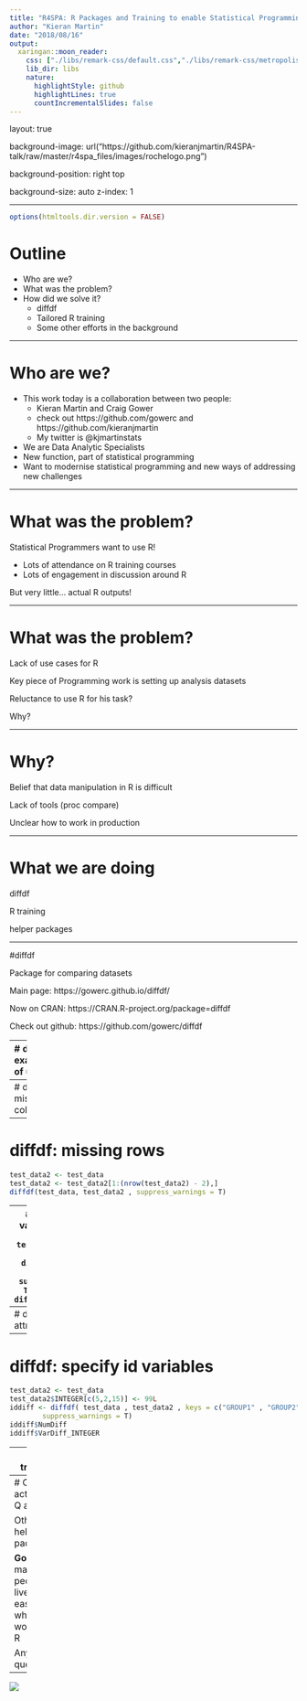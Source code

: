 ```yaml
---
title: "R4SPA: R Packages and Training to enable Statistical Programming in R"
author: "Kieran Martin"
date: "2018/08/16"
output:
  xaringan::moon_reader:
    css: ["./libs/remark-css/default.css","./libs/remark-css/metropolis.css", "./libs/remark-css/metropolis-fonts.css" ]
    lib_dir: libs
    nature:
      highlightStyle: github
      highlightLines: true
      countIncrementalSlides: false
---
```


layout: true

background-image: url("https://github.com/kieranjmartin/R4SPA-talk/raw/master/r4spa_files/images/rochelogo.png")

background-position: right top

background-size: auto
z-index: 1


---

```r
options(htmltools.dir.version = FALSE)
```

# Outline

- Who are we?
- What was the problem?
- How did we solve it?
  - diffdf
  - Tailored R training
  - Some other efforts in the background

---

# Who are we?

- This work today is a collaboration between two people:
  - Kieran Martin and Craig Gower
  - check out https://github.com/gowerc and https://github.com/kieranjmartin
  - My twitter is @kjmartinstats
- We are Data Analytic Specialists
- New function, part of statistical programming
- Want to modernise statistical programming and new ways of addressing new challenges

---

# What was the problem?

Statistical Programmers want to use R!

- Lots of attendance on R training courses
- Lots of engagement in discussion around R

But very little... actual R outputs!

---

# What was the problem?

Lack of use cases for R

Key piece of Programming work is setting up analysis datasets

Reluctance to use R for his task?

Why?

---

# Why?

Belief that data manipulation in R is difficult

Lack of tools (proc compare)

Unclear how to work in production

---

# What we are doing

diffdf

R training

helper packages

---

#diffdf

Package for comparing datasets

Main page: https://gowerc.github.io/diffdf/

Now on CRAN: https://CRAN.R-project.org/package=diffdf

Check out github: https://github.com/gowerc/diffdf

---
# diffdf example of use:
```r

LENGTH = 30
set.seed(12334)
test_data <- tibble::tibble( 
    ID          = 1:LENGTH,
    GROUP1      = rep( c(1,2) , each = LENGTH/2),
    GROUP2      = rep( c(1:(LENGTH/2)), 2 ),
    INTEGER     = rpois(LENGTH , 40),
    BINARY      = sample( c("M" , "F") , LENGTH , replace = T),
    DATE        = lubridate::ymd("2000-01-01") + rnorm(LENGTH, 0, 7000),
    DATETIME    = lubridate::ymd_hms("2000-01-01 00:00:00") + rnorm(LENGTH, 0, 200000000), 
    CONTINUOUS  = rnorm(LENGTH , 30 , 12),
    CATEGORICAL = factor(sample( c("A" , "B" , "C") , LENGTH , replace = T)),
    LOGICAL     = sample( c(TRUE , FALSE) , LENGTH , replace = T),
    CHARACTER   = stringi::stri_rand_strings(LENGTH,  rpois(LENGTH , 13),  pattern = "[ A-Za-z0-9]")
)
```


```r
library(diffdf)
test_data
```


---
# diffdf: missing columns:
```r
diffdf( test_data , test_data)
```
```r
test_data2 <- test_data 
test_data2 <- test_data2[,-6]
diffdf(test_data , test_data2 , suppress_warnings = T)
```
---
# diffdf: missing rows
```r
test_data2 <- test_data
test_data2 <- test_data2[1:(nrow(test_data2) - 2),]
diffdf(test_data, test_data2 , suppress_warnings = T)
```
---
# diffdf: different values
```r
test_data2 <- test_data
test_data2[5,2] <- 6
difval <- diffdf(test_data , test_data2 , suppress_warnings = T)
difval$NumDiff
difval$VarDiff_GROUP1
```
---
# diffdf: different attributes
```r
test_data2 <- test_data
attr(test_data$ID , "label") <- "This is a interesting label"
attr(test_data2$ID , "label") <- "what do I type here?"
diffdf(test_data , test_data2 , suppress_warnings = T)
```
---

# diffdf: specify id variables
```r
test_data2 <- test_data
test_data2$INTEGER[c(5,2,15)] <- 99L 
iddiff <- diffdf( test_data , test_data2 , keys = c("GROUP1" , "GROUP2") ,
        suppress_warnings = T)
iddiff$NumDiff
iddiff$VarDiff_INTEGER
```

---
# R training 

In house training on **data manipulation** using the **tidyverse**

**What makes this different?**

- Focused on **one** task: data derivation
- tidyverse makes **easier** to read code (those with less R experience)
- Exercises based on our data and specifications
- Plan to train people with a specific **use case** for the training

---
# Other activities / Q and A

Other helper packages


**Goal**: make people's lives easier when working in R


Any questions?

---

<div id="over">
<span class="Centerer">    </span>
    <img class="Centered" src="https://github.com/kieranjmartin/R4SPA-talk/raw/master/r4spa_files/images/rocheslogan.png" >

</div>





